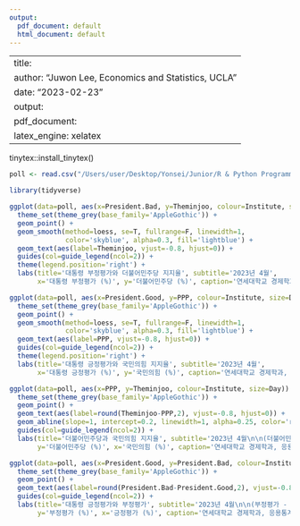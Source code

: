 ```yaml
---
output:
  pdf_document: default
  html_document: default
---
```


---
title: \textbf{Poll of April}
author: "Juwon Lee, Economics and Statistics, UCLA"
date: "2023-02-23"
output: 
  pdf_document:
    latex_engine: xelatex
---

tinytex::install_tinytex()

```r

poll <- read.csv("/Users/user/Desktop/Yonsei/Junior/R & Python Programming/3-2 SelfStudy/Others/Poll_Apr.csv")

library(tidyverse)

```

```r

ggplot(data=poll, aes(x=President.Bad, y=Theminjoo, colour=Institute, size=Day)) +
  theme_set(theme_grey(base_family='AppleGothic')) +
  geom_point() +
  geom_smooth(method=loess, se=T, fullrange=F, linewidth=1, 
              color='skyblue', alpha=0.3, fill='lightblue') +
  geom_text(aes(label=Theminjoo, vjust=-0.8, hjust=0)) + 
  guides(col=guide_legend(ncol=2)) +
  theme(legend.position='right') + 
  labs(title='대통령 부정평가와 더불어민주당 지지율', subtitle='2023년 4월', 
       x='대통령 부정평가 (%)', y='더불어민주당 (%)', caption='연세대학교 경제학과, 응용통계학과 이주원')

```

```r

ggplot(data=poll, aes(x=President.Good, y=PPP, colour=Institute, size=Day)) +
  theme_set(theme_grey(base_family='AppleGothic')) +
  geom_point() +
  geom_smooth(method=loess, se=T, fullrange=F, linewidth=1, 
              color='skyblue', alpha=0.3, fill='lightblue') +
  geom_text(aes(label=PPP, vjust=-0.8, hjust=0)) + 
  guides(col=guide_legend(ncol=2)) +
  theme(legend.position='right') + 
  labs(title='대통령 긍정평가와 국민의힘 지지율', subtitle='2023년 4월', 
       x='대통령 긍정평가 (%)', y='국민의힘 (%)', caption='연세대학교 경제학과, 응용통계학과 이주원')

```

```r
ggplot(data=poll, aes(x=PPP, y=Theminjoo, colour=Institute, size=Day)) +
  theme_set(theme_grey(base_family='AppleGothic')) +
  geom_point() +
  geom_text(aes(label=round(Theminjoo-PPP,2), vjust=-0.8, hjust=0)) + 
  geom_abline(slope=1, intercept=0.2, linewidth=1, alpha=0.25, color='red') +
  guides(col=guide_legend(ncol=2)) +
  labs(title='더불어민주당과 국민의힘 지지율', subtitle='2023년 4월\n\n(더불어민주당 - 국민의힘) (%)', 
       y='더불어민주당 (%)', x='국민의힘 (%)', caption='연세대학교 경제학과, 응용통계학과 이주원')

```

```r

ggplot(data=poll, aes(x=President.Good, y=President.Bad, colour=Institute, size=Day)) +
  theme_set(theme_grey(base_family='AppleGothic')) +
  geom_point() +
  geom_text(aes(label=round(President.Bad-President.Good,2), vjust=-0.8, hjust=0)) + 
  guides(col=guide_legend(ncol=2)) +
  labs(title='대통령 긍정평가와 부정평가', subtitle='2023년 4월\n\n(부정평가 - 긍정평가) (%)', 
       y='부정평가 (%)', x='긍정평가 (%)', caption='연세대학교 경제학과, 응용통계학과 이주원')

```